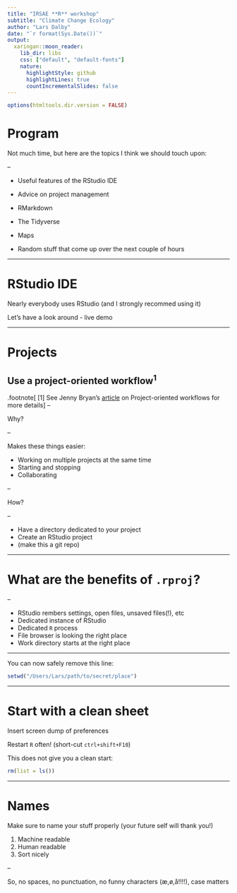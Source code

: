 ```yaml
---
title: "IRSAE **R** workshop"
subtitle: "Climate Change Ecology"
author: "Lars Dalby"
date: "`r format(Sys.Date())`"
output:
  xaringan::moon_reader:
    lib_dir: libs
    css: ["default", "default-fonts"]
    nature:
      highlightStyle: github
      highlightLines: true
      countIncrementalSlides: false
---
```


```r
options(htmltools.dir.version = FALSE)
```

# Program

Not much time, but here are the topics I think we should touch upon:

--

- Useful features of the RStudio IDE

- Advice on project management

- RMarkdown

- The Tidyverse

- Maps

- Random stuff that come up over the next couple of hours 

---

# RStudio IDE

Nearly everybody uses RStudio (and I strongly recommed using it)

Let's have a look around - live demo

---

# Projects

## Use a project-oriented workflow<sup>1</sup>

.footnote[
[1] See Jenny Bryan's [article](https://www.tidyverse.org/articles/2017/12/workflow-vs-script/) on Project-oriented workflows for more details
]
--

Why?

--

Makes these things easier:

- Working on multiple projects at the same time
- Starting and stopping
- Collaborating

--

How?

--

- Have a directory dedicated to your project
- Create an RStudio project
- (make this a git repo)


---

# What are the benefits of `.rproj`?

--

- RStudio rembers settings, open files, unsaved files(!), etc
- Dedicated instance of RStudio
- Dedicated `R` process
- File browser is looking the right place
- Work directory starts at the right place




---

You can now safely remove this line:

```r
setwd("/Users/Lars/path/to/secret/place")
```

---

# Start with a clean sheet

Insert screen dump of preferences

Restart `R` often! (short-cut `ctrl+shift+F10`)

This does not give you a clean start:
```r
rm(list = ls())
```

---

# Names

Make sure to name your stuff properly (your future self will thank you!)

1. Machine readable
2. Human readable
3. Sort nicely

--

So, no spaces, no punctuation, no funny characters (æ,ø,å!!!!), case matters








